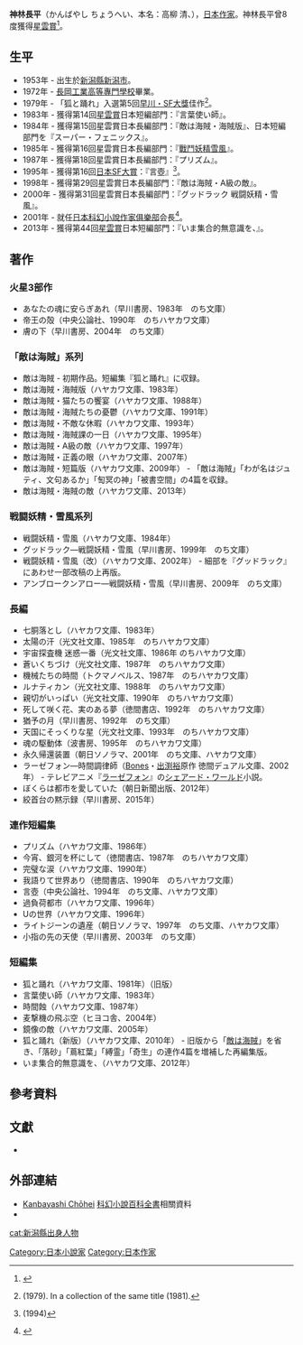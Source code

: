 {{Infobox writer
| name          = 神林長平
| image         = 
| caption       = 
| birth_name    = {{nihongo|Kiyoshi Takayanagi|高柳 清|Takayanagi Kiyoshi}}
| native_name   = 神林 長平 | native_name_lang = ja
| birth_date    = {{Birth date and age|1953|07|10}}
| birth_place   = 日本新潟縣新潟市
| death_date    = <!-- {{Death date and age|YYYY|MM|DD|YYYY|MM|DD}} -->
| death_place   = 
| occupation    = [[作家|作家]]
| language      = 
| nationality   = 
| education     = 
| alma_mater    = [[長岡工業高等專門學校|長岡工業高等專門學校]]
| period        = 
| genre         = [[科幻小說|科幻小說]]
| subject       = 
| movement      = 
| notableworks  =
| spouse        = 
| partner       = 
| children      = 
| relatives     = 
| influences    = 
| influenced    = 
| awards        = {{plainlist|
*{{Awards |award= [[星雲賞|星雲賞]]|name=短編部門
   |year=1983  |title=言葉使い師
   |year2=1984 |title2=スーパー・フェニックス
   |year3=2013 |title3=いま集合的無意識を
 }}
*{{Awards |award=[[星雲賞|星雲賞]] |name=長編部門
   |year=1984  |title=敵は海賊・海賊版
   |year2=1985 |title2=戰鬥妖精雪風
   |year3=1987 |title3=プリズム
   |year4=1998 |title4=敵は海賊・A級の敵
   |year5=2000 |title5=グッドラック 戦闘妖精・雪風
 }}
*{{Awards |award=[[日本SF大賞|日本SF大賞]] |year=1995 |title=言壺}}
}}
| signature     = 
| website       = 
}}

'''神林長平'''（かんばやし ちょうへい、本名：高柳 清、{{bd|1953年|7月10日|}}），[[日本|日本]][[作家|作家]]。神林長平曾8度獲得[[星雲賞|星雲賞]]<ref>{{cite web |url=http://www.sf-fan.gr.jp/awards/list.html |script-title=ja:星雲賞リスト |language=ja |accessdate=2009-05-10 |archive-date=2018-10-10 |archive-url=https://web.archive.org/web/20181010165758/http://www.sf-fan.gr.jp/awards/list.html |dead-url=no }}</ref>。

== 生平 ==
* 1953年 - 出生於[[新潟縣|新潟縣]][[新潟市|新潟市]]。
* 1972年 - [[長岡工業高等專門學校|長岡工業高等專門學校]]畢業。
* 1979年 - 「狐と踊れ」入選第5回[[早川・SF大獎|早川・SF大獎]]佳作<ref>{{nihongo|"Dance with Fox"|狐と踊れ|Kitsune to odore}} (1979).  In a collection of the same title (1981).<!-- {{cite book |script-title=ja:狐と踊れ |author=神林長平 |publisher=早川書房 |language=ja |year=1981 |isbn=4-15-030142-5}} --></ref>。
* 1983年 - 獲得第14回[[星雲賞|星雲賞]]日本短編部門：『言葉使い師』。
* 1984年 - 獲得第15回星雲賞日本長編部門：『敵は海賊・海賊版』、日本短編部門を『スーパー・フェニックス』。
* 1985年 - 獲得第16回星雲賞日本長編部門：『[[戰鬥妖精雪風|戰鬥妖精雪風]]』。
* 1987年 - 獲得第18回星雲賞日本長編部門：『プリズム』。
* 1995年 - 獲得第16回[[日本SF大賞|日本SF大賞]]：『言壺』<ref>{{nihongo|''Word Pot''|言壷|''Kototsubo''}} (1994)</ref>。
* 1998年 - 獲得第29回星雲賞日本長編部門：『敵は海賊・A級の敵』。
* 2000年 - 獲得第31回星雲賞日本長編部門：『グッドラック 戦闘妖精・雪風』。
* 2001年 - 就任[[日本科幻小說作家俱樂部|日本科幻小說作家俱樂部]]会長<ref>{{cite web |url=http://www.sfwj.or.jp/club.html |title=History of SFWJ |language=ja |accessdate=2009-05-10 |archive-date=2013-10-14 |archive-url=https://web.archive.org/web/20131014095015/http://www.sfwj.or.jp/club.html |dead-url=no }}</ref>。
* 2013年 - 獲得第44回[[星雲賞|星雲賞]]日本短編部門：『いま集合的無意識を、』。

== 著作 ==
=== 火星3部作 ===
* あなたの魂に安らぎあれ（早川書房、1983年　のち文庫）　
* 帝王の殻（中央公論社、1990年　のちハヤカワ文庫）
* 膚の下（早川書房、2004年　のち文庫）　

=== 「敵は海賊」系列 ===
* 敵は海賊 - 初期作品。短編集『狐と踊れ』に収録。
* 敵は海賊・海賊版（ハヤカワ文庫、1983年）
* 敵は海賊・猫たちの饗宴（ハヤカワ文庫、1988年）
* 敵は海賊・海賊たちの憂鬱（ハヤカワ文庫、1991年）
* 敵は海賊・不敵な休暇（ハヤカワ文庫、1993年）
* 敵は海賊・海賊課の一日（ハヤカワ文庫、1995年）
* 敵は海賊・A級の敵（ハヤカワ文庫、1997年）
* 敵は海賊・正義の眼（ハヤカワ文庫、2007年）
* 敵は海賊・短篇版（ハヤカワ文庫、2009年） - 「敵は海賊」「わが名はジュティ、文句あるか」「匋冥の神」「被書空間」の4篇を収録。
* 敵は海賊・海賊の敵（ハヤカワ文庫、2013年）

=== 戦闘妖精・雪風系列===
* 戦闘妖精・雪風（ハヤカワ文庫、1984年）
* グッドラック―戦闘妖精・雪風（早川書房、1999年　のち文庫）
* 戦闘妖精・雪風（改）（ハヤカワ文庫、2002年） - 細部を『グッドラック』にあわせ一部改稿の上再版。
* アンブロークンアロー―戦闘妖精・雪風（早川書房、2009年　のち文庫）

=== 長編 ===
* 七胴落とし（ハヤカワ文庫、1983年）
* 太陽の汗（光文社文庫、1985年　のちハヤカワ文庫）
* 宇宙探査機 迷惑一番（光文社文庫、1986年 のちハヤカワ文庫）
* 蒼いくちづけ（光文社文庫、1987年　のちハヤカワ文庫）
* 機械たちの時間（トクマノベルス、1987年　のちハヤカワ文庫）
* ルナティカン（光文社文庫、1988年　のちハヤカワ文庫）
* 親切がいっぱい（光文社文庫、1990年　のちハヤカワ文庫）
* 死して咲く花、実のある夢（徳間書店、1992年　のちハヤカワ文庫）
* 猶予の月（早川書房、1992年　のち文庫）
* 天国にそっくりな星（光文社文庫、1993年　のちハヤカワ文庫）
* 魂の駆動体（波書房、1995年　のちハヤカワ文庫）
* 永久帰還装置（朝日ソノラマ、2001年　のち文庫、ハヤカワ文庫）
* ラーゼフォン―時間調律師（[[Bones|Bones]]・[[出渕裕|出渕裕]]原作  徳間デュアル文庫、2002年） - テレビアニメ『[[ラーゼフォン|ラーゼフォン]]』の[[シェアード・ワールド|シェアード・ワールド]]小説。
* ぼくらは都市を愛していた（朝日新聞出版、2012年）
* 絞首台の黙示録（早川書房、2015年）

=== 連作短編集 ===
* プリズム（ハヤカワ文庫、1986年）
* 今宵、銀河を杯にして（徳間書店、1987年　のちハヤカワ文庫）
* 完璧な涙（ハヤカワ文庫、1990年）
* 我語りて世界あり（徳間書店、1990年　のちハヤカワ文庫）
* 言壺（中央公論社、1994年　のち文庫、ハヤカワ文庫）
* 過負荷都市（ハヤカワ文庫、1996年）
* Uの世界（ハヤカワ文庫、1996年）
* ライトジーンの遺産（朝日ソノラマ、1997年　のち文庫、ハヤカワ文庫）
* 小指の先の天使（早川書房、2003年　のち文庫）

=== 短編集 ===
* 狐と踊れ（ハヤカワ文庫、1981年）（旧版）
* 言葉使い師（ハヤカワ文庫、1983年）
* 時間蝕（ハヤカワ文庫、1987年）
* 麦撃機の飛ぶ空（ヒヨコ舎、2004年）
* 鏡像の敵（ハヤカワ文庫、2005年）
* 狐と踊れ（新版）（ハヤカワ文庫、2010年） - 旧版から「[[敵は海賊|敵は海賊]]」を省き、「落砂」「蔦紅葉」「縛霊」「奇生」の連作4篇を増補した再編集版。
* いま集合的無意識を、（ハヤカワ文庫、2012年）

==參考資料==
{{reflist}}

==文獻==
* {{cite web |url=http://isidora.sakura.ne.jp/kam/top.html |title=Kambayashi Chitai |author=Ran Ishidō |language=ja |accessdate=2009-06-13 |archive-date=2021-03-09 |archive-url=https://web.archive.org/web/20210309151055/http://isidora.sakura.ne.jp/kam/top.html |dead-url=no }}

==外部連結==
* [http://www.sf-encyclopedia.com/entry/kanbayashi_chohei Kanbayashi Chōhei] {{Wayback|url=http://www.sf-encyclopedia.com/entry/kanbayashi_chohei |date=20190420183308 }} [[科幻小說百科全書|科幻小說百科全書]]相關資料
* {{Isfdb name|id=129711|name=Chohei Kambayashi}}

{{Authority control}}
{{DEFAULTSORT:kanbayashi chouhei}}
[[Category:日本小說家|Category:日本小說家]]
[[Category:日本作家|Category:日本作家]]
[[cat:新潟縣出身人物|cat:新潟縣出身人物]]